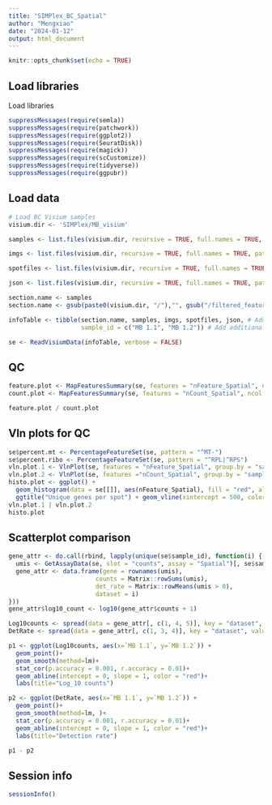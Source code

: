 ```yaml
---
title: "SIMPlex_BC_Spatial"
author: "Mengxiao"
date: "2024-01-12"
output: html_document
---
```


```r
knitr::opts_chunk$set(echo = TRUE)
```

## Load libraries

Load libraries

```r
suppressMessages(require(semla))
suppressMessages(require(patchwork))
suppressMessages(require(ggplot2))
suppressMessages(require(SeuratDisk))
suppressMessages(require(magick))
suppressMessages(require(scCustomize))
suppressMessages(require(tidyverse))
suppressMessages(require(ggpubr))
```

## Load data

```r
# Load BC Visium samples
visium.dir <- 'SIMPlex/MB_visium'

samples <- list.files(visium.dir, recursive = TRUE, full.names = TRUE, pattern = 'filtered_feature_bc_matrix.h5')

imgs <- list.files(visium.dir, recursive = TRUE, full.names = TRUE, pattern = 'tissue_hires_image.png')

spotfiles <- list.files(visium.dir, recursive = TRUE, full.names = TRUE, pattern = 'tissue_positions.csv')

json <- list.files(visium.dir, recursive = TRUE, full.names = TRUE, pattern = 'scalefactors_json.json')

section.name <- samples
section.name <- gsub(paste0(visium.dir, "/"),"", gsub("/filtered_feature_bc_matrix.h5", "", section.name))

infoTable <- tibble(section.name, samples, imgs, spotfiles, json, # Add required columns
                    sample_id = c("MB 1.1", "MB 1.2")) # Add additional column

se <- ReadVisiumData(infoTable, verbose = FALSE)
```

## QC

```r
feature.plot <- MapFeaturesSummary(se, features = "nFeature_Spatial", ncol = 2, subplot_type = "histogram", pt_size = 1.2)
count.plot <- MapFeaturesSummary(se, features = "nCount_Spatial", ncol = 2, subplot_type = "histogram", pt_size = 1.2)

feature.plot / count.plot
```

## Vln plots for QC

```r
se$percent.mt <- PercentageFeatureSet(se, pattern = "^MT-")
se$percent.ribo <- PercentageFeatureSet(se, pattern = "^RPL|^RPS")
vln.plot.1 <- VlnPlot(se, features = "nFeature_Spatial", group.by = "sample_id", pt.size = 0) + NoLegend()
vln.plot.2 <- VlnPlot(se, features ="nCount_Spatial", group.by = "sample_id", pt.size = 0) + NoLegend()
histo.plot <- ggplot() + 
  geom_histogram(data = se[[]], aes(nFeature_Spatial), fill = "red", alpha = 0.7, bins = 100) +
  ggtitle("Unique genes per spot") + geom_vline(xintercept = 500, color = "black", linetype = "dashed")
vln.plot.1 | vln.plot.2
histo.plot
```

## Scatterplot comparison

```r
gene_attr <- do.call(rbind, lapply(unique(se$sample_id), function(i) {
  umis <- GetAssayData(se, slot = "counts", assay = "Spatial")[, se$sample_id %in% i]
  gene_attr <- data.frame(gene = rownames(umis),
                        counts = Matrix::rowSums(umis), 
                        det_rate = Matrix::rowMeans(umis > 0),
                        dataset = i)
}))
gene_attr$log10_count <- log10(gene_attr$counts + 1)

Log10counts <- spread(data = gene_attr[, c(1, 4, 5)], key = "dataset", value = "log10_count")
DetRate <- spread(data = gene_attr[, c(1, 3, 4)], key = "dataset", value = "det_rate")

p1 <- ggplot(Log10counts, aes(x=`MB 1.1`, y=`MB 1.2`)) + 
  geom_point()+
  geom_smooth(method=lm)+
  stat_cor(p.accuracy = 0.001, r.accuracy = 0.01)+
  geom_abline(intercept = 0, slope = 1, color = "red")+
  labs(title="Log_10 counts")

p2 <- ggplot(DetRate, aes(x=`MB 1.1`, y=`MB 1.2`)) + 
  geom_point()+
  geom_smooth(method=lm, )+
  stat_cor(p.accuracy = 0.001, r.accuracy = 0.01)+
  geom_abline(intercept = 0, slope = 1, color = "red")+
  labs(title="Detection rate")

p1 - p2
```

## Session info
```r
sessionInfo()
```

